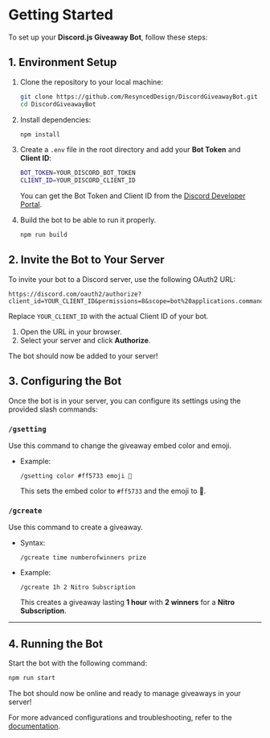 # Getting Started

To set up your **Discord.js Giveaway Bot**, follow these steps:
## 1. Environment Setup

1. Clone the repository to your local machine:
   ```bash
   git clone https://github.com/ResyncedDesign/DiscordGiveawayBot.git
   cd DiscordGiveawayBot
   ```

2. Install dependencies:
   ```bash
   npm install
   ```

3. Create a `.env` file in the root directory and add your **Bot Token** and **Client ID**:
   ```bash
   BOT_TOKEN=YOUR_DISCORD_BOT_TOKEN
   CLIENT_ID=YOUR_DISCORD_CLIENT_ID
   ```
   You can get the Bot Token and Client ID from the [Discord Developer Portal](https://discord.com/developers/applications).

4. Build the bot to be able to run it properly.
   ```bash
   npm run build
   ```

## 2. Invite the Bot to Your Server

To invite your bot to a Discord server, use the following OAuth2 URL:

```plaintext
https://discord.com/oauth2/authorize?client_id=YOUR_CLIENT_ID&permissions=8&scope=bot%20applications.commands
```

Replace `YOUR_CLIENT_ID` with the actual Client ID of your bot.

1. Open the URL in your browser.
2. Select your server and click **Authorize**.

The bot should now be added to your server!

## 3. Configuring the Bot

Once the bot is in your server, you can configure its settings using the provided slash commands:

### `/gsetting`
Use this command to change the giveaway embed color and emoji.

- Example:
   ```
   /gsetting color #ff5733 emoji 🎉
   ```
   This sets the embed color to `#ff5733` and the emoji to 🎉.

### `/gcreate`
Use this command to create a giveaway.

- Syntax:
   ```
   /gcreate time numberofwinners prize
   ```
- Example:
   ```
   /gcreate 1h 2 Nitro Subscription
   ```
   This creates a giveaway lasting **1 hour** with **2 winners** for a **Nitro Subscription**.

---

## 4. Running the Bot

Start the bot with the following command:
```bash
npm run start
```

The bot should now be online and ready to manage giveaways in your server!

For more advanced configurations and troubleshooting, refer to the [documentation](/giveaway-bot/deploy).
